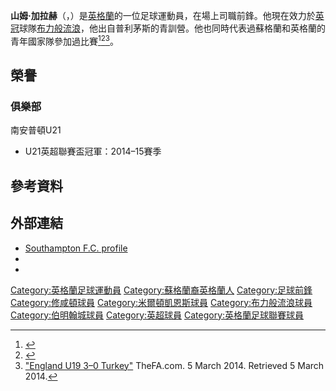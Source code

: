 {{noteTA
|G1=Football
|G2=EPL
|G3=FAcup
|1=zh-hans:山姆;zh-hk:森;zh-tw:山姆;
|2=zh-hans:加拉赫;zh-hk:加拉加;zh-tw:加拉赫;
}}
{{Infobox football biography
| name                = 山姆·加拉赫<br>Sam Gallagher
| image               = 
| image_size          = 
| caption             = 
| fullname            = Samuel James Gallagher<ref>{{Hugman|26139|accessdate=27 August 2017}}</ref>
| birth_date          = {{birth date and age|df=y|1995|9|15}}
| birth_place         = {{flagicon|ENG}} [[英格蘭|英格蘭]][[克雷迪頓|克雷迪頓]]
| height              = {{height|m=1.94|precision=0}}<ref>{{cite web |url=http://www.premierleague.com/en-gb/players/profile.html/sam-gallagher |title=Player Profile Sam Gallagher |publisher=Premier League|accessdate=12 January 2015 |deadurl=yes |archiveurl=https://web.archive.org/web/20150325003849/http://www.premierleague.com/en-gb/players/profile.html/sam-gallagher |archivedate=25 March 2015}}</ref>
| position            = [[前鋒|前鋒]]
| currentclub         = [[布莱克本流浪者足球俱乐部|布力般流浪]]
| clubnumber          = 9 
| youthyears1         = 2006–2012
| youthclubs1         = [[普利茅斯足球俱乐部|普利茅夫]]
| youthyears2         = 2012–2013
| youthclubs2         = Southampton
| years1              = 2013–2019
| clubs1              = [[修咸頓足球會|修咸頓]]
| caps1               = 22
| goals1              = 1
| years2              = 2015–2016
| clubs2              = → [[米尔顿凯恩斯足球俱乐部|米爾頓凱恩斯]] (loan)
| caps2               = 13
| goals2              = 0
| years3              = 2016–2017
| clubs3              = → [[布莱克本流浪者足球俱乐部|布力般流浪]] (loan)
| caps3               = 43
| goals3              = 11
| years4              = 2017–2018
| clubs4              = → [[伯明翰足球會|伯明翰]] (loan)
| caps4               = 33
| goals4              = 6
| years5              = 2019– 
| clubs5              = [[布莱克本流浪者足球俱乐部|布力般流浪]]
| caps5               = 60
| goals5              = 10
| nationalyears1      = 2013
| nationalteam1       = 蘇格蘭U19
| nationalcaps1       = 3
| nationalgoals1      = 1
| nationalyears2      = 2014
| nationalteam2       = 英格蘭U19
| nationalcaps2       = 3
| nationalgoals2      = 1
| nationalyears3      = 2015
| nationalteam3       = 英格蘭U20
| nationalcaps3       = 4
| nationalgoals3      = 1
| medaltemplates      = 
| club-update         =  2020年12月29日
| nationalteam-update = 
}}

'''山姆·加拉赫'''（'''{{lang-en|Sam Gallagher}}'''，{{bd|1995年|9月15日}}）是[[英格蘭|英格蘭]]的一位足球運動員，在場上司職前鋒。他現在效力於[[英冠|英冠]]球隊[[布莱克本流浪者足球俱乐部|布力般流浪]]，他出自普利茅斯的青訓營。他也同時代表過蘇格蘭和英格蘭的青年國家隊參加過比賽<ref>{{cite web|first=Jamie|last=Reid|title=Noel Blake names England U19s squad for Turkey fixture|url=http://www.thefa.com/news/england/development/2014/feb/blake-names-u19s-squad-for-turkey|publisher=The Football Association|date=24 February 2014|accessdate=24 February 2014|archive-date=2014-02-28|archive-url=https://web.archive.org/web/20140228230938/http://www.thefa.com/news/england/development/2014/feb/blake-names-u19s-squad-for-turkey|dead-url=no}}</ref><ref>{{cite web|first=Jim|last=Lucas|title=Four Saints in England U19 squad|url=http://www.saintsfc.co.uk/news/article/four-saints-in-young-lions-squad-1379967.aspx|publisher=Southampton FC|date=24 February 2014|accessdate=24 February 2014|archive-url=https://web.archive.org/web/20150924121711/http://www.saintsfc.co.uk/news/article/four-saints-in-young-lions-squad-1379967.aspx|archive-date=2015-09-24|dead-url=yes}}</ref><ref>[http://www.thefa.com/news/england/development/2014/mar/england-v-turkey-match-report "England U19 3–0 Turkey"] {{Wayback|url=http://www.thefa.com/news/england/development/2014/mar/england-v-turkey-match-report |date=20140819224512 }} TheFA.com. 5 March 2014. Retrieved 5 March 2014.</ref>。

== 榮譽 ==
=== 俱樂部 ===	
;{{flagicon|ENG}} 南安普頓U21
* U21英超聯賽盃冠軍：2014–15賽季

==參考資料==
{{reflist}}

==外部連結==
*[https://web.archive.org/web/20150417034945/http://www.saintsfc.co.uk/team/player-profile/sam-gallagher/40 Southampton F.C. profile]
*{{Soccerway}}
*{{soccerbase|id=73520|name=Sam Gallagher}}

{{布力般流浪球員名單}}

{{DEFAULTSORT:Gallagher, Sam}}
[[Category:英格蘭足球運動員|Category:英格蘭足球運動員]]
[[Category:蘇格蘭裔英格蘭人|Category:蘇格蘭裔英格蘭人]]
[[Category:足球前鋒|Category:足球前鋒]]
[[Category:修咸頓球員|Category:修咸頓球員]]
[[Category:米爾頓凱恩斯球員|Category:米爾頓凱恩斯球員]]
[[Category:布力般流浪球員|Category:布力般流浪球員]]
[[Category:伯明翰城球員|Category:伯明翰城球員]]
[[Category:英超球員|Category:英超球員]]
[[Category:英格蘭足球聯賽球員|Category:英格蘭足球聯賽球員]]